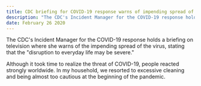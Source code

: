 ```yaml
---
title: CDC briefing for COVID-19 response warns of impending spread of COVID-19
description: "The CDC's Incident Manager for the COVID-19 response holds a briefing..."
date: February 26 2020
---
```


The CDC's Incident Manager for the COVID-19 response holds a briefing on television where she warns of the impending spread of the virus, stating that the "disruption to everyday life may be severe."

Although it took time to realize the threat of COVID-19, people reacted strongly worldwide. In my household, we resorted to excessive cleaning and being almost too cautious at the beginning of the pandemic.
